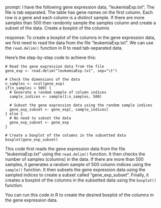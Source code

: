 prompt:
I have the following gene expression data, "leukemiaExp.txt". The file is tab separated. The table has gene names on the first column. Each row is a gene and each column is a distinct sample.  If there are more samples than 500 then randomly sample the samples column and create a subset of the data. Create a boxplot of the columns

response:
To create a boxplot of the columns in the gene expression data, we first need to read the data from the file "leukemiaExp.txt". We can use the `read.delim()` function in R to read tab-separated data.

Here's the step-by-step code to achieve this:

```
# Read the gene expression data from the file
gene_exp <- read.delim("leukemiaExp.txt", sep="\t")

# Check the dimensions of the data
n_samples <- ncol(gene_exp)
if(n_samples > 500) {
  # Generate a random sample of column indices
  sample_indices <- sample(1:n_samples, 500)
  
  # Subset the gene expression data using the random sample indices
  gene_exp_subset <- gene_exp[, sample_indices]
} else {
  # No need to subset the data
  gene_exp_subset <- gene_exp
}

# Create a boxplot of the columns in the subsetted data
boxplot(gene_exp_subset)
```

This code first reads the gene expression data from the file "leukemiaExp.txt" using the `read.delim()` function. It then checks the number of samples (columns) in the data. If there are more than 500 samples, it generates a random sample of 500 column indices using the `sample()` function. It then subsets the gene expression data using the sampled indices to create a subset called "gene_exp_subset". Finally, it creates a boxplot of the columns in the subsetted data using the `boxplot()` function.

You can run this code in R to create the desired boxplot of the columns in the gene expression data.
